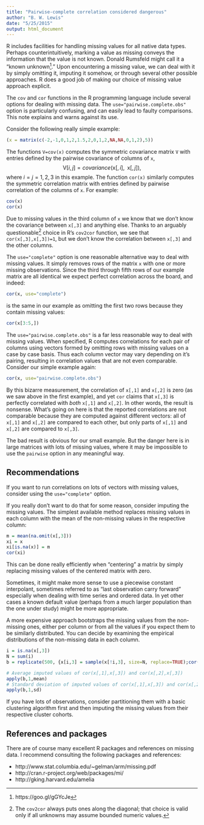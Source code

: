 ```yaml
---
title: "Pairwise-complete correlation considered dangerous"
author: "B. W. Lewis"
date: "5/25/2015"
output: html_document
---
```


R includes facilities for handling missing values for all native data types. Perhaps counterintuitively, marking a value as missing conveys the information that the value is not known. Donald Rumsfeld might call it a "known unknown^[https://goo.gl/gGYcJe]." Upon encountering a missing value, we can deal with it by simply omitting it, imputing it somehow, or through several other possible approaches. R does a good job of making our choice of missing value approach explicit.

The `cov` and `cor` functions in the R programming language include several options for dealing with missing data. The `use="pairwise.complete.obs"` option is particularly confusing, and can easily lead to faulty comparisons. This note explains and warns against its use.

Consider the following really simple example:
```r
(x = matrix(c(-2,-1,0,1,2,1.5,2,0,1,2,NA,NA,0,1,2),5))
```

The functions `V=cov(x)` computes the symmetric covariance matrix `V` with entries defined by the pairwise covariance of columns of `x`,
$$
\mathsf{V}[i,j] = covariance (\mathsf{x}[,i], \,\,\,\mathsf{x}[,j]),
$$
where $i=j=1,2,3$ in this example. The function `cor(x)` similarly computes the symmetric correlation matrix with entries defined by pairwise correlation of the columns of `x`. For example:
```r
cov(x)
cor(x)
```
Due to missing values in the third column of `x` we know that we don't know the covariance between `x[,3]` and anything else. Thanks to an arguably questionable^[The `cov2cor` always puts ones along the diagonal; that choice is valid only if all unknowns may assume bounded numeric values.] choice in R's `cov2cor` function, we see that `cor(x[,3],x[,3])=1`, but we don't know the correlation between `x[,3]` and the other columns.

The `use="complete"` option is one reasonable alternative way to deal with missing values. It simply removes rows of the matrix `x` with one or more missing observations. Since the third through fifth rows of our example matrix
are all identical we expect perfect correlation across the board, and indeed:
```r
cor(x, use="complete")
```
is the same in our example as omitting the first two rows because they contain missing values:
```r
cor(x[3:5,])
```

The `use="pairwise.complete.obs"` is a far less reasonable way to deal with missing values. When specified, R computes correlations for each pair of columns using vectors formed by omitting rows with missing values on a case by case basis. Thus each column vector may vary depending on it's pairing, resulting in correlation values that are not even comparable. Consider our simple example again:
```r
cor(x, use="pairwise.complete.obs")
```
By this bizarre measurement, the correlation of `x[,1]` and `x[,2]` is zero (as we saw above in the first example), and yet `cor` claims that `x[,3]` is perfectly correlated with _both_ `x[,1]` and `x[,2]`. In other words, the result is nonsense. What's going on here is that the reported correlations are not comparable because they are computed against different vectors: all of `x[,1]` and `x[,2]` are compared to each other, but only parts of `x[,1]` and `x[,2]` are compared to `x[,3]`.

The bad result is obvious for our small example. But the danger here is in large matrices with lots of missing values, where it may be impossible to use the `pairwise` option in any meaningful way.

## Recommendations

If you want to run correlations on lots of vectors with missing values, consider using the `use="complete"` option.

If you really don't want to do that for some reason, consider imputing the missing values. The simplest available method replaces missing values in each column with the mean of the non-missing values in the respective column:
```r
m = mean(na.omit(x[,3]))
xi = x
xi[is.na(x)] = m
cor(xi)
```
This can be done really efficiently when "centering" a matrix by simply replacing missing values of the centered matrix with zero.

Sometimes, it might make more sense to use a piecewise constant interpolant, sometimes referred to as "last
observation carry forward" especially when dealing with time series and ordered data. In yet other cases a known default value (perhaps from a much larger population than the one under study) might be more appropriate.

A more expensive approach bootstraps the missing values from the non-missing ones, either per column or from all the values if you expect them to be similarly distributed. You can decide by examining the empirical distributions of the non-missing data in each column.
```r
i = is.na(x[,3])
N = sum(i)
b = replicate(500, {x[i,3] = sample(x[!i,3], size=N, replace=TRUE);cor(x[,1:2],x[,3])})

# Average imputed values of cor(x[,1],x[,3]) and cor(x[,2],x[,3])
apply(b,1,mean)
# Standard deviation of imputed values of cor(x[,1],x[,3]) and cor(x[,2],x[,3])
apply(b,1,sd)
```

If you have lots of observations, consider partitioning them with a basic clustering algorithm first and then imputing the missing values from their respective cluster cohorts.

## References and packages

There are of course many excellent R packages and references on missing data. I recommend consulting the following packages and references:

* http://www.stat.columbia.edu/~gelman/arm/missing.pdf
* http://cran.r-project.org/web/packages/mi/
* http://gking.harvard.edu/amelia

